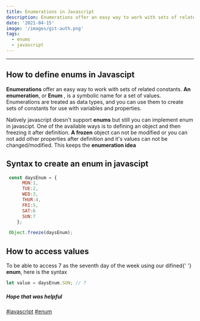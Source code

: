 ```yaml
---
title: Enumerations in Javascript
description: Enumerations offer an easy way to work with sets of related constants. Eventhough javascript doesn't accept enums, how can this practice be achieved?
date: '2021-04-15'
image: '/images/git-auth.png'
tags:
  - enums
  - javascript
---
```


---

## How to define enums in Javascipt

<p>
  <b>Enumerations</b> offer an easy way to work with sets of related constants.
  <b>An enumeration</b>, or <b>Enum</b> , is a symbolic name for a set of values.
  Enumerations are treated as data types, and you can use them to create sets of
  constants for use with variables and properties.
</p>

<p>
  Natively javascript doesn't support <b>enums</b> but still you can implement
  enum in javascipt. One of the available ways is to defining an object and then
  freezing it after definition.
  <b>A frozen</b> object can not be modified or you can not add other properties
  after definition and it's values can not be changed/modified. This keeps the <b>enumeration idea</b>
</p>

## Syntax to create an enum in javascipt

```js
 const daysEnum = {
      MON:1,
      TUE:2,
      WED:3,
      THUR:4,
      FRI:5,
      SAT:6
      SUN:7
    };

 Object.freeze(daysEnum);
```

## How to access values

<p>
  To be able to access 7 as the seventh day of the week using our difined{' '}
  <b>enum</b>, here is the syntax
</p>

```js
let value = daysEnum.SUN; // 7
```

<h5>Hope that was helpful</h5>

[#javascript]() [#enum]()

#

